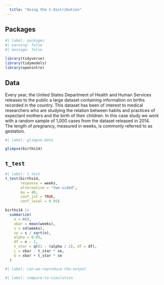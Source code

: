 ```yaml
---
  title: "Using the t-distribution"
---
```


## Packages

```r
#| label: packages
#| warning: false
#| message: false

library(tidyverse)
library(tidymodels)
library(openintro)
```

## Data 

Every year, the United States Department of Health and Human Services releases to the public a large dataset containing information on births recorded in the country. This dataset has been of interest to medical researchers who are studying the relation between habits and practices of expectant mothers and the birth of their children. In this case study we work with a random sample of 1,000 cases from the dataset released in 2014. The length of pregnancy, measured in weeks, is commonly referred to as gestation.

```r
#| label: glimpse-data

glimpse(births14)
```

## `t_test`

```r
#| label: t_test
t_test(births14, 
       response = weeks, 
       alternative = "two-sided",
       mu = 40,
       conf_int = TRUE, 
       conf_level = 0.95)

births14 |>
  summarize(
    n = n(),
    xbar = mean(weeks),
    s = sd(weeks),
    se = s / sqrt(n),
    alpha = 0.05,
    df = n - 1,
    t_star = qt(1 - (alpha / 2), df = df),
    L = xbar - t_star * se,
    U = xbar + t_star * se
  )
```

```r
#| label: can-we-reproduce-the-output

```

```r
#| label: compare-to-simulation

```